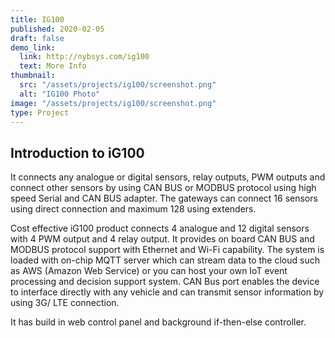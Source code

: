 ```yaml
---
title: IG100
published: 2020-02-05
draft: false
demo_link:
  link: http://nybsys.com/ig100
  text: More Info
thumbnail:
  src: "/assets/projects/ig100/screenshot.png"
  alt: "IG100 Photo"
image: "/assets/projects/ig100/screenshot.png"
type: Project
---
```


## Introduction to iG100

It connects any analogue or digital sensors, relay outputs, PWM outputs and
connect other sensors by using CAN BUS or MODBUS protocol using high speed
Serial and CAN BUS adapter. The gateways can connect 16 sensors using direct
connection and maximum 128 using extenders.

Cost effective iG100 product connects 4 analogue and 12 digital sensors with 4 PWM output and 4 relay output. It provides on board CAN BUS and MODBUS protocol support with Ethernet and Wi-Fi capability. The system is loaded with on-chip MQTT server which can stream data to the cloud such as AWS (Amazon Web Service) or you can host your own IoT event processing and decision support system. CAN Bus port enables the device to interface directly with any vehicle and can transmit sensor information by using 3G/ LTE connection.

It has build in web control panel and background if-then-else controller.
